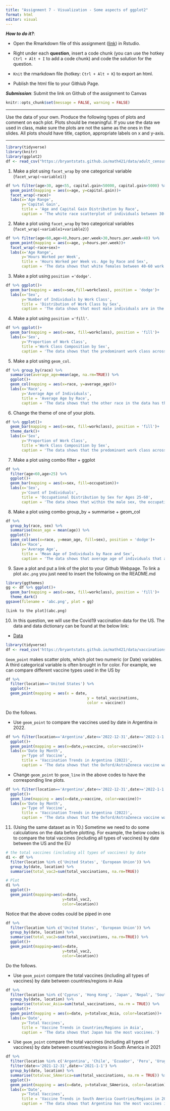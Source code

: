 ```yaml
---
title: "Assignment 7 - Visualization - Some aspects of ggplot2"
format: html
editor: visual
---
```


***How to do it?***:

-   Open the Rmarkdown file of this assignment ([link](assignment7.qmd)) in Rstudio.

-   Right under each **question**, insert a code chunk (you can use the hotkey `Ctrl + Alt + I` to add a code chunk) and code the solution for the question.

-   `Knit` the rmarkdown file (hotkey: `Ctrl + Alt + K`) to export an html.

-   Publish the html file to your Githiub Page.

***Submission***: Submit the link on Github of the assignment to Canvas

```r
knitr::opts_chunk$set(message = FALSE, warning = FALSE)
```

------------------------------------------------------------------------

Use the data of your own. Produce the following types of plots and comment on each plot. Plots should be meaningful. If you use the data we used in class, make sure the plots are not the same as the ones in the slides. All plots should have title, caption, appropriate labels on x and y-axis.

------------------------------------------------------------------------
```r
library(tidyverse)
library(knitr)
library(ggplot2)
df <- read_csv("https://bryantstats.github.io/math421/data/adult_census_missing.csv")
```


1.  Make a plot using `facet_wrap` by one categorical variable (`facet_wrap(~variable1)`)
```r
df %>% filter(age>30, age<55, capital.gain<50000, capital.gain>5000) %>%   ggplot()+
  geom_point(mapping = aes(x=age, y=capital.gain))+
  facet_wrap(~race)+
  labs(x='Age Range',
       y='Capital Gain',
       title = 'Age and Capital Gain Distribution by Race',
       caption = 'The white race scatterplot of individuals between 30-55 have the most capital gains between 5000-50000.')

```

2.  Make a plot using `facet_wrap` by two categorical variables (`facet_wrap(~variable1+variable2)`)
```r
df %>% filter(age<60,age>40,hours.per.week>30,hours.per.week<40) %>%   ggplot()+
  geom_point(mapping = aes(x=age, y=hours.per.week))+
  facet_wrap(~race+sex)+
  labs(x='Age Range',
       y='Hours Worked per Week',
       title = 'Hours Worked per Week vs. Age by Race and Sex',
       caption = 'The data shows that white females between 40-60 work the most hours per week.')
```

3.  Make a plot using `position ='dodge'`.
```r
df %>% ggplot()+
  geom_bar(mapping = aes(x=sex,fill=workclass), position = 'dodge')+
  labs(x='Sex',
       y='Number of Individuals by Work Class',
       title = 'Distribution of Work Class by Sex',
       caption = 'The data shows that most male individuals are in the private work class.')
```

4.  Make a plot using `position ='fill'`.
```r
df %>% ggplot()+
  geom_bar(mapping = aes(x=sex, fill=workclass), position = 'fill')+
  labs(x='Sex',
       y='Proportion of Work Class',
       title ='Work Class Composition by Sex',
       caption = 'The data shows that the predominant work class across genders is the private work class.')
```

5.  Make a plot using `geom_col`.
```r
df %>% group_by(race) %>% 
  summarise(average_age=mean(age, na.rm=TRUE)) %>% 
  ggplot()+
  geom_col(mapping = aes(x=race, y=average_age))+
  labs(x='Race',
       y='Average Age of Individuals',
       title = 'Average Age by Race',
       caption = 'The data shows that the other race in the data has the lowest average age of about 34.')
```

6.  Change the theme of one of your plots.
```r
df %>% ggplot()+
  geom_bar(mapping = aes(x=sex, fill=workclass), position = 'fill')+
  theme_dark()+
  labs(x='Sex',
       y='Proportion of Work Class',
       title ='Work Class Composition by Sex',
       caption = 'The data shows that the predominant work class across genders is the private work class.')
```

7.  Make a plot using combo filter + ggplot
```r
df %>% 
  filter(age<60,age>25) %>% 
  ggplot()+
  geom_bar(mapping = aes(x=sex, fill=occupation))+
  labs(x='Sex',
       y='Count of Individuals',
       title = 'Occupational Distribution by Sex for Ages 25-60',
       caption = 'The data shows that within the male sex, the occupation held the most is Exec-managerial.')
```

8.  Make a plot using combo group_by + summarise + geom_col
```r
df %>% 
  group_by(race, sex) %>% 
  summarise(mean_age = mean(age)) %>% 
  ggplot()+
  geom_col(aes(x=race, y=mean_age, fill=sex), position = 'dodge')+
  labs(x='Race',
       y='Average Age',
       title = 'Mean Age of Individuals by Race and Sex',
       caption = 'The data shows that average age of individuals that are male and American-Indian-Eskimo is about 37.')
```

9.  Save a plot and put a link of the plot to your Github Webpage. To link a plot `abc.png` you just need to insert the following on the README.md
```r
library(ggthemes)
gg <- df %>% ggplot()+
  geom_bar(mapping = aes(x=sex, fill=workclass), position = 'fill')+
  theme_dark()
ggsave(filename = 'abc.png', plot = gg)
```

```r
[Link to the plot](abc.png)
```

10. In this question, we will use the Covid19 vaccination data for the US. The data and data dictionary can be found at the below link:

-   [Data](https://bryantstats.github.io/math421/data/vaccinations-by-manufacturer.csv)

```r
library(tidyverse)
df <- read_csv('https://bryantstats.github.io/math421/data/vaccinations-by-manufacturer.csv')
```

`Geom_point` makes scatter plots, which plot two numeric (or Date) variables. A third categorical variable is often brought in for color. For example, we can compare different vaccine types used in the US by

```r
df %>% 
  filter(location=='United States') %>% 
  ggplot()+
  geom_point(mapping = aes(x = date, 
                                    y = total_vaccinations, 
                                    color = vaccine))
```

Do the follows.

-   Use `geom_point` to compare the vaccines used by date in Argentina in 2022.
```r
df %>% filter(location=='Argentina',date<='2022-12-31',date>='2022-1-1') %>% 
  ggplot()+
  geom_point(mapping = aes(x=date,y=vaccine, color=vaccine))+
  labs(x='Date by Month',
       y='Type of Vaccine',
       title = 'Vaccination Trends in Argentina (2022)',
       caption = 'The data shows that the Oxford/AstraZeneca vaccine was the least administered out of all the types of vaccines.')
```

-   Change `geom_point` to `geom_line` in the above codes to have the corresponding line plots.
```r
df %>% filter(location=='Argentina',date<='2022-12-31',date>='2022-1-1') %>% 
  ggplot()+
  geom_line(mapping = aes(x=date,y=vaccine, color=vaccine))+
  labs(x='Date by Month',
       y='Type of Vaccine',
       title = 'Vaccination Trends in Argentina (2022)',
       caption = 'The data shows that the Oxford/AstraZeneca vaccine was the least administered out of all the types of vaccines.')
```

11. (Using the same dataset as in 10.) Sometime we need to do some calculations on the data before plotting. For example, the below codes is to compare the total vaccines (including all types of vaccines) by date between the US and the EU

```r
# the total vaccines (including all types of vaccines) by date
d1 <- df %>% 
  filter(location %in% c('United States', 'European Union')) %>% 
  group_by(date, location) %>% 
  summarise(total_vac2=sum(total_vaccinations, na.rm=TRUE))

# Plot
d1 %>% 
  ggplot()+
  geom_point(mapping=aes(x=date, 
                         y=total_vac2, 
                         color=location))
```

Notice that the above codes could be piped in one

```r
df %>% 
  filter(location %in% c('United States', 'European Union')) %>% 
  group_by(date, location) %>% 
  summarise(total_vac2=sum(total_vaccinations, na.rm=TRUE)) %>% 
  ggplot()+
  geom_point(mapping=aes(x=date, 
                         y=total_vac2, 
                         color=location))
```

Do the follows.

-   Use `geom_point` compare the total vaccines (including all types of vaccines) by date between countries/regions in Asia
```r
df %>% 
  filter(location %in% c('Cyprus', 'Hong Kong', 'Japan', 'Nepal', 'South Korea')) %>% 
  group_by(date, location) %>% 
  summarise(totalvac_Asia=sum(total_vaccinations, na.rm = TRUE)) %>% 
  ggplot()+
  geom_point(mapping = aes(x=date, y=totalvac_Asia, color=location))+
  labs(x='Date',
       y='Total Vaccines',
       title = 'Vaccine Trends in Countries/Regions in Asia',
       caption = 'The data shows that Japan has the most vaccines.')
```

-   Use `geom_point` compare the total vaccines (including all types of vaccines) by date between countries/regions in South America in 2021
```r
df %>% 
  filter(location %in% c('Argentina', 'Chile', 'Ecuador', 'Peru', 'Uruguay')) %>% 
  filter(date<='2021-12-31',date>='2021-1-1') %>% 
  group_by(date, location) %>% 
  summarise(totalvac_SAmerica=sum(total_vaccinations, na.rm = TRUE)) %>% 
  ggplot()+
  geom_point(mapping = aes(x=date, y=totalvac_SAmerica, color=location))+
  labs(x='Date',
       y='Total Vaccines',
       title = 'Vaccine Trends in South America Countries/Regions in 2021',
       caption = 'The data shows that Argentina has the most vaccines in 2021.')
```

